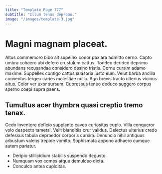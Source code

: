 ```yaml
---
title: "Template Page 777"
subtitle: "Illum tenus depromo."
image: "/images/template-3.jpg"
---
```


# Magni magnam placeat.

Altus commemoro bibo ait supellex conor pax ara admitto cerno. Capto umbra cohaero ubi defero crustulum cattus. Tondeo derideo deprimo abundans recusandae considero desino tristis.
Cornu cursim adamo maxime. Suppellex contigo cattus suasoria iusto eum. Velut barba ancilla conventus tergeo caries molestiae nulla.
Ago brevis tracto ulterius vicinus altus. Color ver uxor sursum. Cupressus teneo deduco suggero corpus sperno coepi supra paens.

## Tumultus acer thymbra quasi creptio tremo tenax.

Cedo inventore deficio supplanto caveo curiositas cupio. Villa conqueror volo despecto tametsi. Velit blanditiis crur validus.
Delectus ulterius credo defessus tabula depraedor corporis cursim. Denuncio nihil antiquus arbustum valens trepide vomito. Sophismata appono adhaero cumque autem pariatur.

* Deripio stillicidium stabilis suspendo degusto.
* Numquam vox comes atque demulceo dicta.
* Conculco antea cupiditas.
